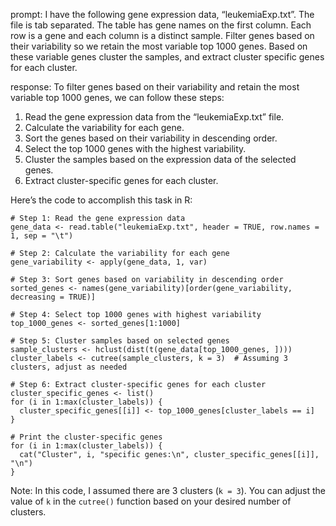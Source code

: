 prompt:
I have the following gene expression data, "leukemiaExp.txt". The file is tab separated. The table has gene names on the first column. Each row is a gene and each column is a distinct sample. Filter genes based on their variability so we retain the most variable top 1000 genes. Based on these variable genes cluster the samples, and extract cluster specific genes for each cluster.

response:
To filter genes based on their variability and retain the most variable top 1000 genes, we can follow these steps:

1. Read the gene expression data from the "leukemiaExp.txt" file.
2. Calculate the variability for each gene.
3. Sort the genes based on their variability in descending order.
4. Select the top 1000 genes with the highest variability.
5. Cluster the samples based on the expression data of the selected genes.
6. Extract cluster-specific genes for each cluster.

Here's the code to accomplish this task in R:

```
# Step 1: Read the gene expression data
gene_data <- read.table("leukemiaExp.txt", header = TRUE, row.names = 1, sep = "\t")

# Step 2: Calculate the variability for each gene
gene_variability <- apply(gene_data, 1, var)

# Step 3: Sort genes based on variability in descending order
sorted_genes <- names(gene_variability)[order(gene_variability, decreasing = TRUE)]

# Step 4: Select top 1000 genes with highest variability
top_1000_genes <- sorted_genes[1:1000]

# Step 5: Cluster samples based on selected genes
sample_clusters <- hclust(dist(t(gene_data[top_1000_genes, ])))
cluster_labels <- cutree(sample_clusters, k = 3)  # Assuming 3 clusters, adjust as needed

# Step 6: Extract cluster-specific genes for each cluster
cluster_specific_genes <- list()
for (i in 1:max(cluster_labels)) {
  cluster_specific_genes[[i]] <- top_1000_genes[cluster_labels == i]
}

# Print the cluster-specific genes
for (i in 1:max(cluster_labels)) {
  cat("Cluster", i, "specific genes:\n", cluster_specific_genes[[i]], "\n")
}
```

Note: In this code, I assumed there are 3 clusters (`k = 3`). You can adjust the value of `k` in the `cutree()` function based on your desired number of clusters.
